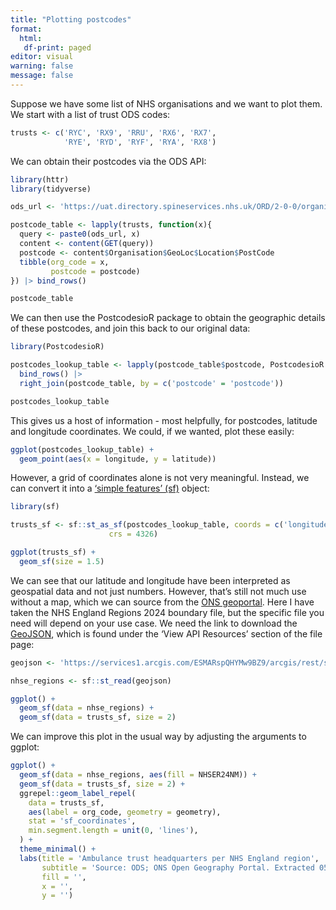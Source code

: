```yaml
---
title: "Plotting postcodes"
format: 
  html:
   df-print: paged
editor: visual
warning: false
message: false
---
```


Suppose we have some list of NHS organisations and we want to plot them. We start with a list of trust ODS codes:

```r
trusts <- c('RYC', 'RX9', 'RRU', 'RX6', 'RX7',
            'RYE', 'RYD', 'RYF', 'RYA', 'RX8')
```

We can obtain their postcodes via the ODS API:

```r
library(httr)
library(tidyverse)

ods_url <- 'https://uat.directory.spineservices.nhs.uk/ORD/2-0-0/organisations/'

postcode_table <- lapply(trusts, function(x){
  query <- paste0(ods_url, x)
  content <- content(GET(query))
  postcode <- content$Organisation$GeoLoc$Location$PostCode
  tibble(org_code = x,
         postcode = postcode)
}) |> bind_rows()

postcode_table
```

We can then use the PostcodesioR package to obtain the geographic details of these postcodes, and join this back to our original data:

```r

library(PostcodesioR)

postcodes_lookup_table <- lapply(postcode_table$postcode, PostcodesioR::postcode_lookup) |> 
  bind_rows() |>
  right_join(postcode_table, by = c('postcode' = 'postcode'))

postcodes_lookup_table
```

This gives us a host of information - most helpfully, for postcodes, latitude and longitude coordinates. We could, if we wanted, plot these easily:

```r

ggplot(postcodes_lookup_table) + 
  geom_point(aes(x = longitude, y = latitude))
```

However, a grid of coordinates alone is not very meaningful. Instead, we can convert it into a ['simple features' (sf)](https://en.wikipedia.org/wiki/Simple_Features) object:

```r
library(sf)

trusts_sf <- sf::st_as_sf(postcodes_lookup_table, coords = c('longitude', 'latitude'),
                      crs = 4326)

ggplot(trusts_sf) + 
  geom_sf(size = 1.5)

```

We can see that our latitude and longitude have been interpreted as geospatial data and not just numbers. However, that's still not much use without a map, which we can source from the [ONS geoportal](https://geoportal.statistics.gov.uk/). Here I have taken the NHS England Regions 2024 boundary file, but the specific file you need will depend on your use case. We need the link to download the [GeoJSON](https://en.wikipedia.org/wiki/GeoJSON), which is found under the 'View API Resources' section of the file page:

```r

geojson <- 'https://services1.arcgis.com/ESMARspQHYMw9BZ9/arcgis/rest/services/NHS_England_Regions_January_2024_EN_BFC/FeatureServer/0/query?outFields=*&where=1%3D1&f=geojson'

nhse_regions <- sf::st_read(geojson)

ggplot() + 
  geom_sf(data = nhse_regions) + 
  geom_sf(data = trusts_sf, size = 2)
```

We can improve this plot in the usual way by adjusting the arguments to ggplot:

```r

ggplot() + 
  geom_sf(data = nhse_regions, aes(fill = NHSER24NM)) + 
  geom_sf(data = trusts_sf, size = 2) + 
  ggrepel::geom_label_repel(
    data = trusts_sf,
    aes(label = org_code, geometry = geometry),
    stat = 'sf_coordinates',
    min.segment.length = unit(0, 'lines'),
  ) +
  theme_minimal() + 
  labs(title = 'Ambulance trust headquarters per NHS England region',
       subtitle = 'Source: ODS; ONS Open Geography Portal. Extracted 05-Sep-25.',
       fill = '',
       x = '',
       y = '')
```
